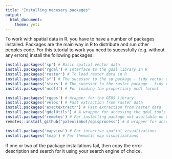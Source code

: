 ```yaml
---
title: "Installing necesary packages"
output: 
  html_document: 
    theme: yeti
---
```


To work with spatial data in R, you have to have a number of packages installed. Packages are the main way in R to distribute and run other peoples code.
For this tutorial to work you need to sucessfully (e.g. without any errors) install the following packages:

```r
install.packages('sp') # Basic spatial vector data
install.packages('rgdal') # Interface to the gdal library in R
install.packages('raster') # To load raster data in R
install.packages('sf') # The sucessor to the sp package - tidy vector data
install.packages('stars') # The sucessor to the raster package - tidy raster data
install.packages('ncdf4') # For loading the propertiary ncdf format

install.packages('rgeos') # Wrapper for the GEOS library
install.packages('velox') # Fast extraction from raster data 
install.packages('exactextractr') # Fast extraction from raster data 
install.packages('gdalUtils') # A wrapper for accessing the gdal tools within R 
install.packages('remotes') # For installing package not available on CRAN, but github only
remotes::install_github("paleolimbot/qgisprocess") # A wrapper for accessing qgis functions within R (requires QGIS to be installed)

install.packages('mapview') # For intactive spatial visualizations
install.packages('tmap') # For thematic map visualizations
```

If one or two of the package installations fail, then copy the error description and search for it using your search engine of choice.